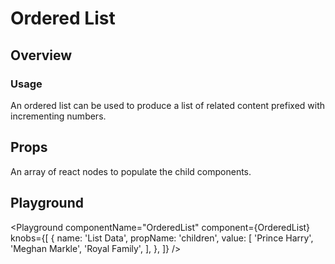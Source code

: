 


# Ordered List

## Overview

### Usage

An ordered list can be used to produce a list of related content prefixed with incrementing numbers.

## Props

<LegacyBlock marginTop="sizing040">
  <Prop name="children" type="Array<React.ReactNode>">
    An array of react nodes to populate the child components.
  </Prop>
</LegacyBlock>

## Playground

<Playground
  componentName="OrderedList"
  component={OrderedList}
  knobs={[
    {
      name: 'List Data',
      propName: 'children',
      value: [
        'Prince Harry',
        'Meghan Markle',
        'Royal Family',
      ],
    },
  ]}
/>
